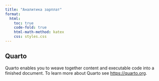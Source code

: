 ```yaml
---
title: "Аналитика зарплат"
format: 
  html:
    toc: true
    code-fold: true
    html-math-method: katex
    css: styles.css
---
```


## Quarto

Quarto enables you to weave together content and executable code into a finished document. To learn more about Quarto see <https://quarto.org>.
